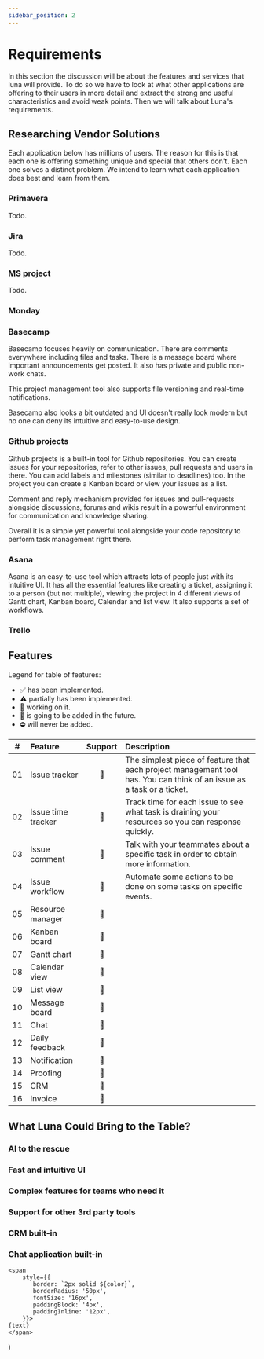 ```yaml
---
sidebar_position: 2
---
```


# Requirements
In this section the discussion will be about the features and services that luna will provide. To do so we have to look at what other applications are offering to their users in more detail and extract the strong and useful characteristics and avoid weak points. Then we will talk about Luna's requirements.

## Researching Vendor Solutions
Each application below has millions of users. The reason for this is that each one is offering something unique and special that others don't. Each one solves a distinct problem.
We intend to learn what each application does best and learn from them.

### Primavera
Todo.

### Jira
Todo.

### MS project
Todo.

### Monday

### Basecamp
Basecamp focuses heavily on communication. There are comments everywhere including files and tasks. There is a message board where important announcements get posted. It also has private and public non-work chats.

This project management tool also supports file versioning and real-time notifications.

Basecamp also looks a bit outdated and UI doesn't really look modern but no one can deny its intuitive and easy-to-use design.

<Tag text="communication" color="#25c2a0" /> <Tag text="comments" color="#25c2a0" /> <Tag text="intuitiveness" color="#25c2a0" /> <Tag text="outdated UI" color="#f43e5c" />

### Github projects
Github projects is a built-in tool for Github repositories. You can create issues for your repositories, refer to other issues, pull requests and users in there. You can add labels and milestones (similar to deadlines) too. In the project you can create a Kanban board or view your issues as a list.

Comment and reply mechanism provided for issues and pull-requests alongside discussions, forums and wikis result in a powerful environment for communication and knowledge sharing.

Overall it is a simple yet powerful tool alongside your code repository to perform task management right there.
<Tag text="colocation" color="#25c2a0" /> <Tag text="comments" color="#25c2a0" />

### Asana
Asana is an easy-to-use tool which attracts lots of people just with its intuitive UI. It has all the essential features like creating a ticket, assigning it to a person (but not multiple), viewing the project in 4 different views of Gantt chart, Kanban board, Calendar and list view. It also supports a set of workflows.
<Tag text="playful UI" color="#25c2a0" /> <Tag text="intuitiveness" color="#25c2a0" /> <Tag text="gantt chart" color="#25c2a0" /> <Tag text="calendar" color="#25c2a0" /> <Tag text="workflow" color="#25c2a0" />

### Trello

## Features
Legend for table of features:
- ✅ has been implemented.
- ⚠️ partially has been implemented.
- 🚧 working on it.
- 🔮 is going to be added in the future.
- ⛔ will never be added.

|#|Feature|Support|Description|
|---|:---|:---:|:---|
|01|Issue tracker|🚧|The simplest piece of feature that each project management tool has. You can think of an issue as a task or a ticket.|
|02|Issue time tracker|🔮|Track time for each issue to see what task is draining your resources so you can response quickly.|
|03|Issue comment|🔮|Talk with your teammates about a specific task in order to obtain more information.|
|04|Issue workflow|🔮|Automate some actions to be done on some tasks on specific events.|
|05|Resource manager|🔮|
|06|Kanban board|🚧|
|07|Gantt chart|🔮|
|08|Calendar view|🔮|
|09|List view|🔮|
|10|Message board|🔮|
|11|Chat|🔮|
|12|Daily feedback|🔮|
|13|Notification|🔮|
|14|Proofing|🔮|
|15|CRM|🔮|
|16|Invoice|🔮|

## What Luna Could Bring to the Table?

### AI to the rescue

### Fast and intuitive UI

### Complex features for teams who need it

### Support for other 3rd party tools

### CRM built-in

### Chat application built-in

    <span
        style={{
           border: `2px solid ${color}`,
           borderRadius: '50px',
           fontSize: '16px',
           paddingBlock: '4px',
           paddingInline: '12px',
        }}>
    {text}
    </span>
)